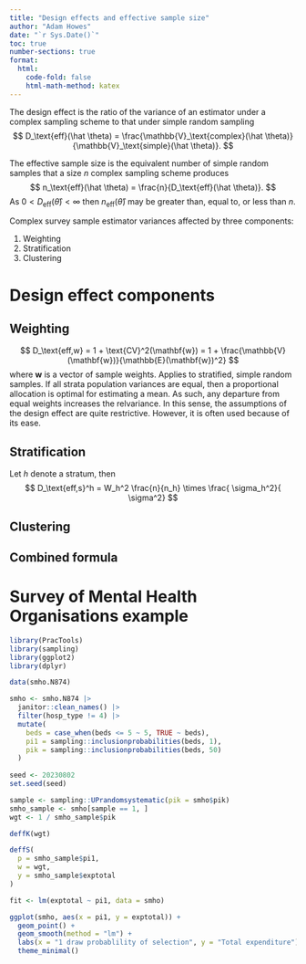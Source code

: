 ```yaml
---
title: "Design effects and effective sample size"
author: "Adam Howes"
date: "`r Sys.Date()`"
toc: true
number-sections: true
format: 
  html: 
    code-fold: false
    html-math-method: katex
---
```


The design effect is the ratio of the variance of an estimator under a complex sampling scheme to that under simple random sampling
$$
D_\text{eff}(\hat \theta) = \frac{\mathbb{V}_\text{complex}(\hat \theta)}{\mathbb{V}_\text{simple}(\hat \theta)}.
$$

The effective sample size is the equivalent number of simple random samples that a size $n$ complex sampling scheme produces
$$
n_\text{eff}(\hat \theta) = \frac{n}{D_\text{eff}(\hat \theta)}.
$$
As $0 < D_\text{eff}(\hat \theta) < \infty$ then $n_\text{eff}(\hat \theta)$ may be greater than, equal to, or less than $n$.

Complex survey sample estimator variances affected by three components:

1. Weighting
2. Stratification
3. Clustering

# Design effect components

## Weighting

$$
D_\text{eff,w} = 1 + \text{CV}^2(\mathbf{w}) = 1 + \frac{\mathbb{V}(\mathbf{w})}{\mathbb{E}(\mathbf{w})^2}
$$
where $\mathbf{w}$ is a vector of sample weights.
Applies to stratified, simple random samples.
If all strata population variances are equal, then a proportional allocation is optimal for estimating a mean.
As such, any departure from equal weights increases the relvariance.
In this sense, the assumptions of the design effect are quite restrictive.
However, it is often used because of its ease.

## Stratification

Let $h$ denote a stratum, then
$$
D_\text{eff,s}^h = W_h^2 \frac{n}{n_h} \times \frac{ \sigma_h^2}{ \sigma^2}
$$

## Clustering

## Combined formula

# Survey of Mental Health Organisations example

```r
library(PracTools)
library(sampling) 
library(ggplot2)
library(dplyr)

data(smho.N874)

smho <- smho.N874 |>
  janitor::clean_names() |>
  filter(hosp_type != 4) |>
  mutate(
    beds = case_when(beds <= 5 ~ 5, TRUE ~ beds),
    pi1 = sampling::inclusionprobabilities(beds, 1),
    pik = sampling::inclusionprobabilities(beds, 50)
  )
  
seed <- 20230802
set.seed(seed)

sample <- sampling::UPrandomsystematic(pik = smho$pik) 
smho_sample <- smho[sample == 1, ]
wgt <- 1 / smho_sample$pik

deffK(wgt)

deffS(
  p = smho_sample$pi1,
  w = wgt,
  y = smho_sample$exptotal
)

fit <- lm(exptotal ~ pi1, data = smho)

ggplot(smho, aes(x = pi1, y = exptotal)) +
  geom_point() +
  geom_smooth(method = "lm") +
  labs(x = "1 draw probablility of selection", y = "Total expenditure") +
  theme_minimal()
```